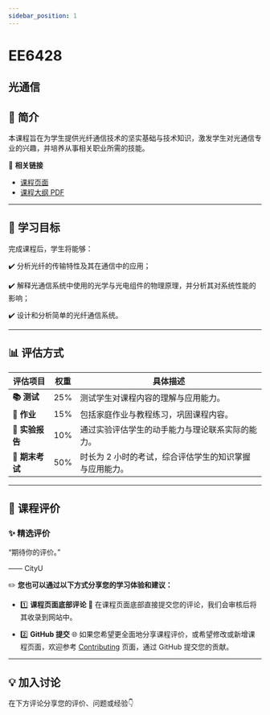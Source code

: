 ```yaml
---
sidebar_position: 1
---
```


# EE6428
## 光通信

## **📘 简介**
本课程旨在为学生提供光纤通信技术的坚实基础与技术知识，激发学生对光通信专业的兴趣，并培养从事相关职业所需的技能。

🔗 **相关链接**
- [课程页面](https://www.cityu.edu.hk/catalogue/pg/202526/course/EE6428.htm)
- [课程大纲 PDF](https://www.cityu.edu.hk/catalogue/pg/202526/course/EE6428.pdf)

---

## **🎯 学习目标**

完成课程后，学生将能够：

✔️ 分析光纤的传输特性及其在通信中的应用；

✔️ 解释光通信系统中使用的光学与光电组件的物理原理，并分析其对系统性能的影响；

✔️ 设计和分析简单的光纤通信系统。

---

## **📊 评估方式**

| **评估项目**          | **权重** | **具体描述**                                                                                       |
|----------------------|---------|---------------------------------------------------------------------------------------------------|
| **📚 测试**            | 25%     | 测试学生对课程内容的理解与应用能力。                                                              |
| **📝 作业**           | 15%     | 包括家庭作业与教程练习，巩固课程内容。                                                             |
| **📝 实验报告**       | 10%     | 通过实验评估学生的动手能力与理论联系实际的能力。                                                  |
| **📖 期末考试**       | 50%     | 时长为 2 小时的考试，综合评估学生的知识掌握与应用能力。                                             |

---

## **💬 课程评价**

### ✨ **精选评价**
<div className={commentStyles.commentBox}>
    <p className={commentStyles.commentText}>
        “期待你的评价。”
    </p>
    <p className={commentStyles.commentAuthor}>—— CityU</p>
</div>

✏️ **您也可以通过以下方式分享您的学习体验和建议：**

- 1️⃣ **课程页面底部评论**
💬 在课程页面底部直接提交您的评论，我们会审核后将其收录到网站中。

- 2️⃣ **GitHub 提交**
🌐 如果您希望更全面地分享课程评价，或希望修改或新增课程页面，欢迎参考 [Contributing](/contributing) 页面，通过 GitHub 提交您的贡献。

---

## **💡 加入讨论**

在下方评论分享您的评价、问题或经验👇
<Utterances />
